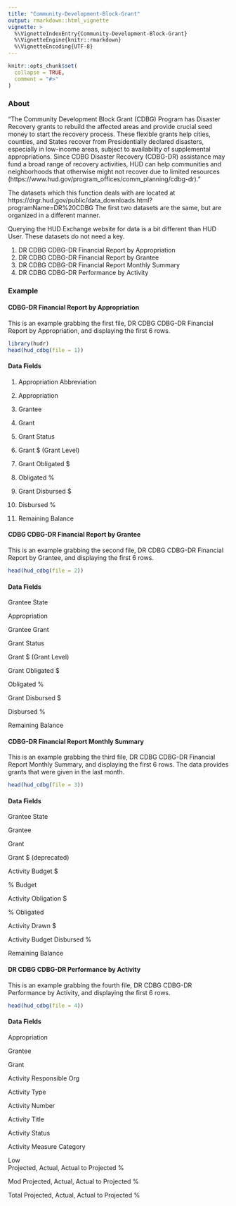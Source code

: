```yaml
---
title: "Community-Development-Block-Grant"
output: rmarkdown::html_vignette
vignette: >
  %\VignetteIndexEntry{Community-Development-Block-Grant}
  %\VignetteEngine{knitr::rmarkdown}
  %\VignetteEncoding{UTF-8}
---
```


```r
knitr::opts_chunk$set(
  collapse = TRUE,
  comment = "#>"
)
```

### About

"The Community Development Block Grant (CDBG) Program has Disaster Recovery grants to rebuild the affected areas and provide crucial seed money to start the recovery process. These flexible grants help cities, counties, and States recover from Presidentially declared disasters, especially in low-income areas, subject to availability of supplemental appropriations. Since CDBG Disaster Recovery (CDBG-DR) assistance may fund a broad range of recovery activities, HUD can help communities and neighborhoods that otherwise might not recover due to limited resources (https://www.hud.gov/program_offices/comm_planning/cdbg-dr)."

The datasets which this function deals with are located at https://drgr.hud.gov/public/data_downloads.html?programName=DR%20CDBG
The first two datasets are the same, but are organized in a different manner.

Querying the HUD Exchange website for data is a bit different than HUD User. 
These datasets do not need a key.

1) DR CDBG CDBG-DR Financial Report by Appropriation
2) DR CDBG CDBG-DR Financial Report by Grantee
3) DR CDBG CDBG-DR Financial Report Monthly Summary
4) DR CDBG CDBG-DR Performance by Activity

### Example

#### CDBG-DR Financial Report by Appropriation

This is an example grabbing the first file, DR CDBG CDBG-DR Financial Report
by Appropriation, and displaying the first 6 rows.
```r
library(hudr)
head(hud_cdbg(file = 1))
```

#### Data Fields

1) Appropriation Abbreviation

2) Appropriation 

3) Grantee	

4) Grant	

5) Grant Status	

6) Grant $ (Grant Level)	

7) Grant Obligated $	

8) Obligated %	

9) Grant Disbursed $	

10) Disbursed %	

11) Remaining Balance

#### CDBG CDBG-DR Financial Report by Grantee

This is an example grabbing the second file, DR CDBG CDBG-DR Financial Report by Grantee, 
and displaying the first 6 rows.
```r
head(hud_cdbg(file = 2))
```

#### Data Fields

Grantee State

Appropriation		

Grantee	Grant	

Grant Status	

Grant $ (Grant Level)	

Grant Obligated $	

Obligated %	

Grant Disbursed $	

Disbursed %	

Remaining Balance


#### CDBG-DR Financial Report Monthly Summary

This is an example grabbing the third file, DR CDBG CDBG-DR Financial Report Monthly Summary, 
and displaying the first 6 rows. The data provides grants that were given in the last month.
```r
head(hud_cdbg(file = 3))
```

#### Data Fields

Grantee State

Grantee	

Grant	

Grant $ (deprecated)

Activity Budget $	

% Budget	

Activity Obligation $	

% Obligated	

Activity Drawn $	

Activity Budget Disbursed %	

Remaining Balance

#### DR CDBG CDBG-DR Performance by Activity

This is an example grabbing the fourth file, DR CDBG CDBG-DR Performance by Activity, 
and displaying the first 6 rows.
```r
head(hud_cdbg(file = 4))
```

#### Data Fields

Appropriation		

Grantee	

Grant	

Activity Responsible Org	

Activity Type	

Activity Number	

Activity Title	

Activity Status	

Activity Measure Category	

Low			
Projected,   Actual,	Actual to Projected %

Mod
Projected,   Actual,	Actual to Projected %

Total
Projected,   Actual,	Actual to Projected %
